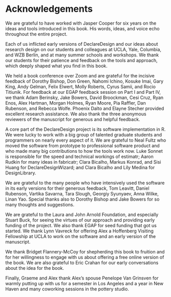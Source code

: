 # Acknowledgements {.unnumbered}

We are grateful to have worked with Jasper Cooper for six years on the ideas and tools introduced in this book. His words, ideas, and voice echo throughout the entire project.

Each of us inflicted early versions of DeclareDesign and our ideas about research design on our students and colleagues at UCLA, Yale,  Columbia, and WZB Berlin,  and at many summer schools and workshops. We thank our students for their patience and feedback on the tools and approach, which deeply shaped what you find in this book.

We held a book conference over Zoom and are grateful for the incisive feedback of Dorothy Bishop, Don Green, Nahomi Ichino, Kosuke Imai, Gary King, Andy Gelman, Felix Elwert, Molly Roberts, Cyrus Samii, and Rocio Titiunik. For feedback at our EGAP feedback session on Part I and Part IV, we thank Adam Berinsky, Jake Bowers, David Broockman, Cesi Cruz, Ryan Enos, Alex Hartman, Morgan Holmes, Ryan Moore, Pia Raffler, Dan Rubenson, and Rebecca Wolfe. Phoenix Dalto and Elayne Stecher provided excellent research assistance. We also thank the three anonymous reviewers of the manuscript for generous and helpful feedback.

A core part of the DeclareDesign project is its software implementation in R. We were lucky to work with a big group of talented graduate students and programmers on nearly every aspect of it. We are grateful to Neal Fultz who moved the software from prototype to professional software product and who made many big contributions to how the tools work now. Luke Sonnet is responsible for the speed and technical workings of estimatr; Aaron Rudkin for many ideas in fabricatr; Clara Bicalho, Markus Konrad, and Sisi Huang for DeclareDesignWizard; and Clara Bicalho and Lily Medina for DesignLibrary.

We are grateful to the many people who have intensively used the software in its early versions for their generous feedback, Tom Leavitt, Daniel Rubenson, Vartika Savarna, Tara Slough, Georgiy Syunyaev, Anna Wilke, Linan Yao. Special thanks also to Dorothy Bishop and Jake Bowers for so many thoughts and suggestions. 

We are grateful to the Laura and John Arnold Foundation, and especially Stuart Buck, for seeing the virtues of our approach and providing early funding of the project. We also thank EGAP for seed funding that got us started. We thank Lynn Vavreck for offering Alex a Hoffenberg Visiting Fellowship at UCLA to work on the software and an early version of the manuscript.

We thank Bridget Flannery-McCoy for shepherding this book to fruition and for her willingness to engage with us about offering a free online version of the book. We are also grateful to Eric Crahan for our early conversations about the idea for the book. 

Finally, Graeme and Alex thank Alex's spouse Penelope Van Grinsven for warmly putting up with us for a semester in Los Angeles and a year in New Haven and many coworking sessions in the pottery studio. 
